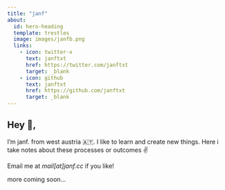 ```yaml
---
title: "janf"
about:
  id: hero-heading
  template: trestles
  image: images/janfb.png
  links:
    - icon: twitter-x
      text: janftxt
      href: https://twitter.com/janftxt
      target: _blank
    - icon: github
      text: janftxt
      href: https://github.com/janftxt
      target: _blank
---
```

## Hey 👋,

I'm janf. from west austria 🇦🇹️. I like to learn and create new things. Here i take notes about these processes or outcomes ✌️

Email me at <i>mail[at]janf.cc</i> if you like!

more coming soon...